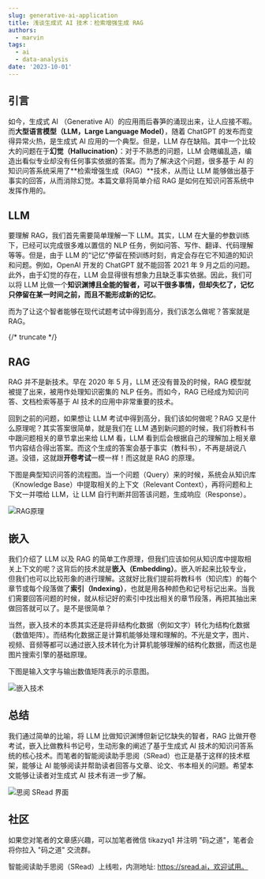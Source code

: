 ```yaml
---
slug: generative-ai-application
title: 浅谈生成式 AI 技术：检索增强生成 RAG
authors:
  - marvin
tags:
  - ai
  - data-analysis
date: '2023-10-01'
---
```

## 引言

如今，生成式 AI （Generative AI）的应用雨后春笋的涌现出来，让人应接不暇。而**大型语言模型（LLM，Large Language Model）**，随着 ChatGPT 的发布而变得异常火热，是生成式 AI 应用的一个典型。但是，LLM 存在缺陷。其中一个比较大的问题在于**幻觉（Hallucination）**：对于不熟悉的问题，LLM 会瞎编乱造，编造出看似专业却没有任何事实依据的答案。而为了解决这个问题，很多基于 AI 的知识问答系统采用了**检索增强生成（RAG）**技术，从而让 LLM 能够做出基于事实的回答，从而消除幻觉。本篇文章将简单介绍 RAG 是如何在知识问答系统中发挥作用的。

## LLM

要理解 RAG，我们首先需要简单理解一下 LLM。其实，LLM 在大量的参数训练下，已经可以完成很多难以置信的 NLP 任务，例如问答、写作、翻译、代码理解等等。但是，由于 LLM 的“记忆”停留在预训练时刻，肯定会存在它不知道的知识和问题。例如，OpenAI 开发的 ChatGPT 就不能回答 2021 年 9 月之后的问题。此外，由于幻觉的存在，LLM 会显得很有想象力且缺乏事实依据。因此，我们可以将 LLM 比做一个**知识渊博且全能的智者，可以干很多事情，但却失忆了，记忆只停留在某一时间之前，而且不能形成新的记忆**。

而为了让这个智者能够在现代试题考试中得到高分，我们该怎么做呢？答案就是 RAG。

{/* truncate */}

## RAG

RAG 并不是新技术。早在 2020 年 5 月，LLM 还没有普及的时候，RAG 模型就被提了出来，被用作处理知识密集的 NLP 任务。而如今，RAG 已经成为知识问答、文档检索等基于 AI 技术的应用中非常重要的技术。

回到之前的问题，如果想让 LLM 考试中得到高分，我们该如何做呢？RAG 又是什么原理呢？其实答案很简单，就是我们在 LLM 遇到新问题的时候，我们将教科书中跟问题相关的章节拿出来给 LLM 看，LLM 看到后会根据自己的理解加上相关章节内容结合得出答案。而这个生成的答案会基于事实（教科书），不再是胡说八道。没错，这就跟**开卷考试**一模一样！而这就是 RAG 的原理。

下图是典型知识问答的流程图。当一个问题（Query）来的时候，系统会从知识库（Knowledge Base）中提取相关的上下文（Relevant Context），再将问题和上下文一并喂给 LLM，让 LLM 自行判断并回答该问题，生成响应（Response）。

![RAG原理](https://codao.crawlab.cn/images/2023-10-01-092937.png)

## 嵌入

我们介绍了 LLM 以及 RAG 的简单工作原理，但我们应该如何从知识库中提取相关上下文的呢？这背后的技术就是**嵌入（Embedding）**。嵌入听起来比较专业，但我们也可以比较形象的进行理解。这就好比我们提前将教科书（知识库）的每个章节或每个段落做了**索引（Indexing）**，也就是用各种颜色和记号标记出来。当我们需要回答问题的时候，就从标记好的索引中找出相关的章节段落，再把其抽出来做回答就可以了。是不是很简单？

当然，嵌入技术的本质其实还是将非结构化数据（例如文字）转化为结构化数据（数值矩阵）。而结构化数据正是计算机能够处理和理解的。不光是文字，图片、视频、音频等都可以通过嵌入技术转化为计算机能够理解的结构化数据，而这也是图片搜索引擎的基础原理。

下图是输入文字与输出数值矩阵表示的示意图。

![嵌入技术](https://codao.crawlab.cn/images/2023-10-01-093450.gif)

## 总结

我们通过简单的比喻，将 LLM 比做知识渊博但新记忆缺失的智者，RAG 比做开卷考试，嵌入比做教科书记号，生动形象的阐述了基于生成式 AI 技术的知识问答系统的核心技术。而笔者的智能阅读助手思阅（SRead）也正是基于这样的技术框架，能够让 AI 能够阅读并帮助读者回答与文章、论文、书本相关的问题。希望本文能够让读者对生成式 AI 技术有进一步了解。

![思阅 SRead 界面](https://codao.crawlab.cn/images/2023-10-01-094738.png)

## 社区

如果您对笔者的文章感兴趣，可以加笔者微信 tikazyq1 并注明 "码之道"，笔者会将你拉入 "码之道" 交流群。

智能阅读助手思阅（SRead）上线啦，内测地址: https://sread.ai，欢迎试用。
